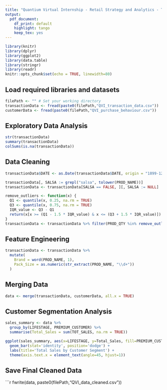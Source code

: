 ```yaml
---
title: "Quantium Virtual Internship - Retail Strategy and Analytics - Task 1"
output:
  pdf_document:
    df_print: default
    highlight: tango
    keep_tex: yes
---
```


```r
library(knitr)
library(dplyr)
library(ggplot2)
library(data.table)
library(stringr)
library(readr)
knitr::opts_chunk$set(echo = TRUE, linewidth=80)
```

## Load required libraries and datasets
```r
filePath <- "" # Set your working directory
transactionData <- fread(paste0(filePath,"QVI_transaction_data.csv"))
customerData <- fread(paste0(filePath,"QVI_purchase_behaviour.csv"))
```

## Exploratory Data Analysis
```r
str(transactionData)
summary(transactionData)
colSums(is.na(transactionData))
```

## Data Cleaning
```r
transactionData$DATE <- as.Date(transactionData$DATE, origin = "1899-12-30")
```

```r
transactionData[, SALSA := grepl("salsa", tolower(PROD_NAME))]
transactionData <- transactionData[SALSA == FALSE, ][, SALSA := NULL]
```

```r
remove_outliers <- function(x) {
  Q1 <- quantile(x, 0.25, na.rm = TRUE)
  Q3 <- quantile(x, 0.75, na.rm = TRUE)
  IQR_value <- Q3 - Q1
  return(x[x >= (Q1 - 1.5 * IQR_value) & x <= (Q3 + 1.5 * IQR_value)])
}
transactionData <- transactionData %>% filter(PROD_QTY %in% remove_outliers(PROD_QTY))
```

## Feature Engineering
```r
transactionData <- transactionData %>%
  mutate(
    Brand = word(PROD_NAME, 1),
    Pack_Size = as.numeric(str_extract(PROD_NAME, "\\d+"))
  )
```

## Merging Data
```r
data <- merge(transactionData, customerData, all.x = TRUE)
```

## Customer Segmentation Analysis
```r
sales_summary <- data %>%
  group_by(LIFESTAGE, PREMIUM_CUSTOMER) %>%
  summarise(Total_Sales = sum(TOT_SALES, na.rm = TRUE))

ggplot(sales_summary, aes(x=LIFESTAGE, y=Total_Sales, fill=PREMIUM_CUSTOMER)) +
  geom_bar(stat='identity', position='dodge') +
  labs(title='Total Sales by Customer Segment') +
  theme(axis.text.x = element_text(angle=45, hjust=1))
```

## Save Final Cleaned Data
```r
fwrite(data, paste0(filePath,"QVI_data_cleaned.csv"))

